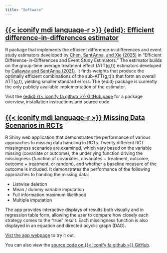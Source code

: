 ```yaml
---
title: "Software"
---
```


## [{{< iconify mdi language-r >}} {edid}: Efficient difference-in-differences estimator](https://github.com/david-loeb/edid)

R package that implements the efficient difference-in-differences and event study estimators developed by [Chen, Sant'Anna, and Xie (2025)](https://arxiv.org/abs/2506.17729) in "Efficient Difference-in-Differences and Event Study Estimators." The estimator builds on the group-time average treatment effect (ATT(g,t)) estimators developed by [Callaway and Sant'Anna (2021)](https://www.sciencedirect.com/science/article/abs/pii/S0304407620303948). It finds weights that produce the optimally efficient combinations of the sub-ATT(g,t)'s that form an overall ATT(g,t), yielding smaller standard errors. The {edid} package is currently the only publicly available implementation of the estimator.

Visit the [{edid} {{< iconify fa github >}} GitHub page](https://github.com/david-loeb/edid) for a package overview, installation instructions and source code.

## [{{< iconify mdi language-r >}} Missing Data Scenarios in RCTs](https://davidloeb.shinyapps.io/missing-data/)

R Shiny web application that demonstrates the performance of various approaches to missing data handling in RCTs. Twenty different RCT missingness scenarios are examined, which vary based on the variable missing (covariate or outcome), the underlying function driving the missingness (function of covariates, covariates + treatment, outcome, outcome + treatment, or random), and whether a baseline measure of the outcome is included. It demonstrates the performance of the following approaches to handing the missing data:

- Listwise deletion
- Mean / dummy variable imputation
- Full information maximum likelihood
- Multiple imputation

The app provides interactive displays of results both visually and in regression table form, allowing the user to compare how closely each strategy comes to the "true" result. Each missingness function is also displayed in an equation and directed acyclic graph (DAG).

[Vist the app webpage](https://davidloeb.shinyapps.io/missing-data/){target="_blank"} to try it out.

::: {.content-hidden}
You can also view the [source code on {{< iconify fa github >}} GitHub](www.needtoadd.com).
:::